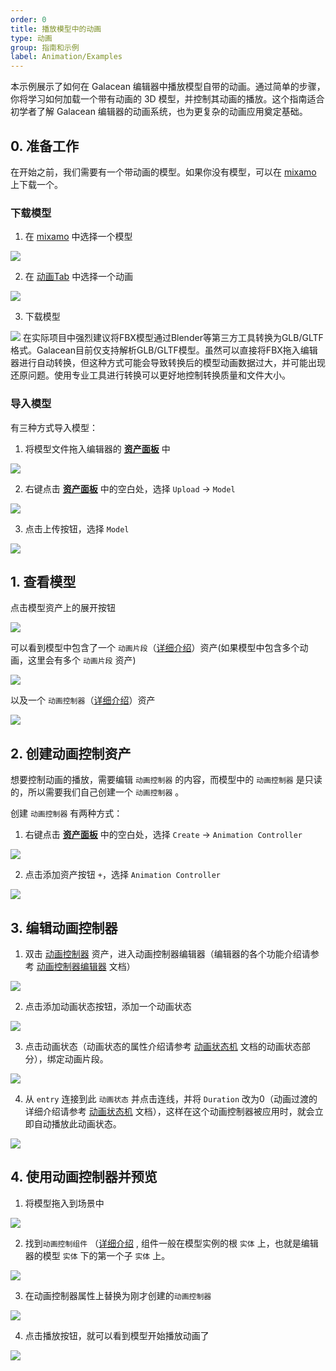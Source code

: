 ```yaml
---
order: 0
title: 播放模型中的动画
type: 动画
group: 指南和示例
label: Animation/Examples
---
```


本示例展示了如何在 Galacean 编辑器中播放模型自带的动画。通过简单的步骤，你将学习如何加载一个带有动画的 3D 模型，并控制其动画的播放。这个指南适合初学者了解 Galacean 编辑器的动画系统，也为更复杂的动画应用奠定基础。

## 0. 准备工作

在开始之前，我们需要有一个带动画的模型。如果你没有模型，可以在 [mixamo](https://www.mixamo.com/#/?page=1&query=&type=Character) 上下载一个。

### 下载模型

1. 在 [mixamo](https://www.mixamo.com/#/?page=1&query=&type=Character) 中选择一个模型

<Image src="https://mdn.alipayobjects.com/huamei_3zduhr/afts/img/A*UF2BTbu598EAAAAAAAAAAAAADsJ_AQ/original" /> 

2. 在 [动画Tab](https://www.mixamo.com/#/?page=1&query=&type=Motion%2CMotionPack) 中选择一个动画

<Image src="https://mdn.alipayobjects.com/huamei_3zduhr/afts/img/A*P_e2Q4D9AN4AAAAAAAAAAAAADsJ_AQ/original" /> 

3. 下载模型

<Image src="https://mdn.alipayobjects.com/huamei_3zduhr/afts/img/A*wpW8TI138SMAAAAAAAAAAAAADsJ_AQ/original" /> 

<Callout type="positive">
  在实际项目中强烈建议将FBX模型通过Blender等第三方工具转换为GLB/GLTF格式。Galacean目前仅支持解析GLB/GLTF模型。虽然可以直接将FBX拖入编辑器进行自动转换，但这种方式可能会导致转换后的模型动画数据过大，并可能出现还原问题。使用专业工具进行转换可以更好地控制转换质量和文件大小。
</Callout>

### 导入模型
有三种方式导入模型：
1. 将模型文件拖入编辑器的 **[资产面板](/docs/assets/interface)** 中

<Image src="https://mdn.alipayobjects.com/huamei_3zduhr/afts/img/A*EZ5ZRqABz4sAAAAAAAAAAAAADsJ_AQ/original" /> 

2. 右键点击 **[资产面板](/docs/assets/interface)** 中的空白处，选择 `Upload` -> `Model`

<Image src="https://mdn.alipayobjects.com/huamei_3zduhr/afts/img/A*ggJdTrF7xP0AAAAAAAAAAAAADsJ_AQ/original" /> 

3. 点击上传按钮，选择 `Model`

<Image src="https://mdn.alipayobjects.com/huamei_3zduhr/afts/img/A*e5X6Tbeygi8AAAAAAAAAAAAADsJ_AQ/original" /> 


## 1. 查看模型

点击模型资产上的展开按钮

<Image src="https://mdn.alipayobjects.com/huamei_3zduhr/afts/img/A*NBuoSbwLWeEAAAAAAAAAAAAADsJ_AQ/original" /> 

可以看到模型中包含了一个 `动画片段`（[详细介绍](/docs/animation/clip)）资产(如果模型中包含多个动画，这里会有多个 `动画片段` 资产)

<Image src="https://mdn.alipayobjects.com/huamei_3zduhr/afts/img/A*_k9iSJJckgAAAAAAAAAAAAAADsJ_AQ/original" /> 

以及一个 `动画控制器`（[详细介绍](/docs/animation/animatorController/)）资产

<Image src="https://mdn.alipayobjects.com/huamei_3zduhr/afts/img/A*KCiLQbzUTp8AAAAAAAAAAAAADsJ_AQ/original" /> 

## 2. 创建动画控制资产

想要控制动画的播放，需要编辑 `动画控制器` 的内容，而模型中的 `动画控制器` 是只读的，所以需要我们自己创建一个 `动画控制器` 。

创建 `动画控制器` 有两种方式：
1. 右键点击 **[资产面板](/docs/assets/interface)** 中的空白处，选择 `Create` -> `Animation Controller`

<Image src="https://mdn.alipayobjects.com/huamei_3zduhr/afts/img/A*61Q7S62IZxQAAAAAAAAAAAAADsJ_AQ/original" /> 

2. 点击添加资产按钮 `+`，选择 `Animation Controller`

<Image src="https://mdn.alipayobjects.com/huamei_3zduhr/afts/img/A*QqpxS6I9D90AAAAAAAAAAAAADsJ_AQ/original" /> 

## 3. 编辑动画控制器

1. 双击 [动画控制器](/docs/animation/animatorController/) 资产，进入动画控制器编辑器（编辑器的各个功能介绍请参考 [动画控制器编辑器](/docs/animation/animatorController/) 文档）

<Image src="https://mdn.alipayobjects.com/huamei_3zduhr/afts/img/A*v8aUR4McTA4AAAAAAAAAAAAADsJ_AQ/original" /> 

2. 点击添加动画状态按钮，添加一个动画状态

<Image src="https://mdn.alipayobjects.com/huamei_3zduhr/afts/img/A*G1moSpo20KcAAAAAAAAAAAAADsJ_AQ/original" /> 

3. 点击动画状态（动画状态的属性介绍请参考 [动画状态机](/docs/animation/state-machine/#动画状态) 文档的动画状态部分），绑定动画片段。 

<Image src="https://mdn.alipayobjects.com/huamei_3zduhr/afts/img/A*GUdQQqCHE7cAAAAAAAAAAAAADsJ_AQ/original" /> 

4. 从 `entry` 连接到此 `动画状态` 并点击连线，并将 `Duration` 改为0（动画过渡的详细介绍请参考 [动画状态机](/docs/animation/state-machine/) 文档），这样在这个动画控制器被应用时，就会立即自动播放此动画状态。

<Image src="https://mdn.alipayobjects.com/huamei_3zduhr/afts/img/A*wgBgQor0c5wAAAAAAAAAAAAADsJ_AQ/original" />


## 4. 使用动画控制器并预览

1. 将模型拖入到场景中

<Image src="https://mdn.alipayobjects.com/huamei_3zduhr/afts/img/A*SMLQQLhOv-0AAAAAAAAAAAAADsJ_AQ/original" />

2. 找到`动画控制组件` （[详细介绍](/docs/animation/animator/) , 组件一般在模型实例的根 `实体` 上，也就是编辑器的模型 `实体` 下的第一个子 `实体` 上。
<Image src="https://mdn.alipayobjects.com/huamei_3zduhr/afts/img/A*IAAySr0iYkoAAAAAAAAAAAAADsJ_AQ/original" /> 


3. 在动画控制器属性上替换为刚才创建的`动画控制器`

<Image src="https://mdn.alipayobjects.com/huamei_3zduhr/afts/img/A*yusHT5fj3r0AAAAAAAAAAAAADsJ_AQ/original" /> 


4. 点击播放按钮，就可以看到模型开始播放动画了

<Image src="https://mdn.alipayobjects.com/huamei_3zduhr/afts/img/A*EeXDQp4PVRkAAAAAAAAAAAAADsJ_AQ/original" /> 

